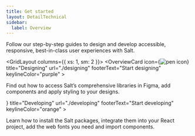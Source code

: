 ```yaml
---
title: Get started
layout: DetailTechnical
sidebar:
  label: Overview
---
```


Follow our step-by-step guides to design and develop accessible, responsive, best-in-class user experiences with Salt.

<GridLayout columns={{ xs: 1, sm: 2 }}>
  <OverviewCard
    icon={<Image src="/img/design.svg" alt="pen icon"  />}
    title="Designing"
    url="./designing"
    footerText="Start designing"
    keylineColor="purple"
    >

Find out how to access Salt’s comprehensive libraries in Figma, add
components and apply styling to your designs.

  </OverviewCard>
  <OverviewCard
    icon={<Image src="/img/develop.svg" alt="code bracket icon"  />}
    title="Developing"
    url="./developing"
    footerText="Start developing"
    keylineColor="orange"
  >

Learn how to install the Salt packages, integrate them into your React
project, add the web fonts you need and import components.

  </OverviewCard>
</GridLayout>
